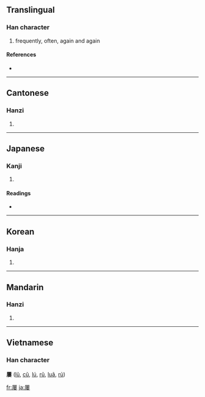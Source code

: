 {{also|屡|屢}}
==Translingual==

===Han character===
{{Han char|rn=44|rad=尸|as=11|sn=14|four=7724<sub>4</sub>|canj=尸中中女 (SLLV)}}

# frequently, often, again and again

====References====
* {{Han ref|kx=0303.300|dkj=07787|dj=0601.250|hdz=20979.140|uh=5C62|ud=23650|bh=B9F0|bd=47600}}

----

==Cantonese==

===Hanzi===
{{yue-hanzi|jyut=|y=leui5}}

# {{defn|Cantonese}}

----

==Japanese==

===Kanji===
{{ja-kanji|grade=|rs=尸11}}

# {{defn|Japanese}}

====Readings====
* {{ja-readings|on=[[る]] (ru)|kun=[[しばしば]] (shibashiba)}}

----

==Korean==

===Hanja===
{{ko-hanja|hangeul=루|rv=ru|mr=ru}}

# {{defn|Korean}}

----

==Mandarin==

===Hanzi===
{{cmn-hanzi|sim=屡|pin=[[lǚ]] ([[lü3]])|wg=lü<sup>3</sup>}}

# {{defn|Mandarin}}

----

==Vietnamese==

===Han character===
'''屢''' ([[lũ]], [[cũ]], [[lú]], [[rũ]], [[luã]], [[rủ]])

[[fr:屢]]
[[ja:屢]]